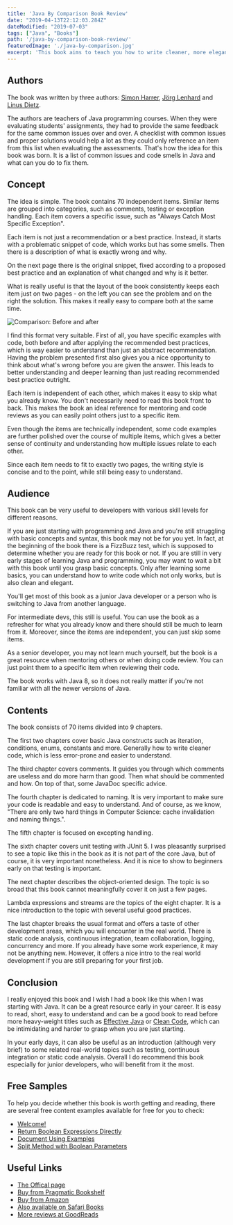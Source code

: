 ```yaml
---
title: 'Java By Comparison Book Review'
date: "2019-04-13T22:12:03.284Z"
dateModified: "2019-07-03"
tags: ["Java", "Books"]
path: '/java-by-comparison-book-review/'
featuredImage: './java-by-comparison.jpg'
excerpt: 'This book aims to teach you how to write cleaner, more elegant code in Java. It covers 70 issues of various topics with before and after comparison in a concise, easy to read and understand way.'
---
```


<PostHeader frontmatter={props.data.mdx.frontmatter} />

## Authors
The book was written by three authors: [Simon Harrer](https://twitter.com/simonharrer), [Jörg Lenhard](https://joerglenhard.wordpress.com/) and [Linus Dietz](https://lynyus.org/).

The authors are teachers of Java programming courses. When they were evaluating students' assignments, they had to provide the same feedback for the same common issues over and over. A checklist with common issues and proper solutions would help a lot as they could only reference an item from this list when evaluating the assessments. That's how the idea for this book was born. It is a list of common issues and code smells in Java and what can you do to fix them.

## Concept
The idea is simple. The book contains 70 independent items. Similar items are grouped into categories, such as comments, testing or exception handling.  Each item covers a specific issue, such as "Always Catch Most Specific Exception".

Each item is not just a recommendation or a best practice. Instead, it starts with a problematic snippet of code, which works but has some smells. Then there is a description of what is exactly wrong and why.

On the next page there is the original snippet, fixed according to a proposed best practice and an explanation of what changed and why is it better.

What is really useful is that the layout of the book consistently keeps each item just on two pages - on the left you can see the problem and on the right the solution. This makes it really easy to compare both at the same time.

![Comparison: Before and after](comparison.png)

I find this format very suitable. First of all, you have specific examples with code, both before and after applying the recommended best practices, which is way easier to understand than just an abstract recommendation. Having the problem presented first also gives you a nice opportunity to think about what's wrong before you are given the answer. This leads to better understanding and deeper learning than just reading recommended best practice outright.

Each item is independent of each other, which makes it easy to skip what you already know. You don't necessarily need to read this book front to back. This makes the book an ideal reference for mentoring and code reviews as you can easily point others just to a specific item.

Even though the items are technically independent, some code examples are further polished over the course of multiple items, which gives a better sense of continuity and understanding how multiple issues relate to each other.

Since each item needs to fit to exactly two pages, the writing style is concise and to the point, while still being easy to understand.

## Audience
This book can be very useful to developers with various skill levels for different reasons.

If you are just starting with programming and Java and you're still struggling with basic concepts and syntax, this book may not be for you yet. In fact, at the beginning of the book there is a FizzBuzz test, which is supposed to determine whether you are ready for this book or not. If you are still in very early stages of learning Java and programming, you may want to wait a bit with this book until you grasp basic concepts. Only after learning some basics, you can understand how to write code which not only works, but is also clean and elegant.

You'll get most of this book as a junior Java developer or a person who is switching to Java from another language.

For intermediate devs, this still is useful. You can use the book as a refresher for what you already know and there should still be much to learn from it. Moreover, since the items are independent, you can just skip some items.

As a senior developer, you may not learn much yourself, but the book is a great resource when mentoring others or when doing code review. You can just point them to a specific item when reviewing their code. 

The book works with Java 8, so it does not really matter if you're not familiar with all the newer versions of Java.

## Contents
The book consists of 70 items divided into 9 chapters.

The first two chapters cover basic Java constructs such as iteration, conditions, enums, constants and more. Generally how to write cleaner code, which is less error-prone and easier to understand.

The third chapter covers comments. It guides you through which comments are useless and do more harm than good. Then what should be commented and how. On top of that, some JavaDoc specific advice.

The fourth chapter is dedicated to naming. It is very important to make sure your code is readable and easy to understand. And of course, as we know, "There are only two hard things in Computer Science: cache invalidation and naming things.".

The fifth chapter is focused on excepting handling.

The sixth chapter covers unit testing with JUnit 5. I was pleasantly surprised to see a topic like this in the book as it is not part of the core Java, but of course, it is very important nonetheless. And it is nice to show to beginners early on that testing is important.

The next chapter describes the object-oriented design. The topic is so broad that this book cannot meaningfully cover it on just a few pages.

Lambda expressions and streams are the topics of the eight chapter. It is a nice introduction to the topic with several useful good practices.

The last chapter breaks the usual format and offers a taste of other development areas, which you will encounter in the real world. There is static code analysis, continuous integration, team collaboration, logging, concurrency and more. If you already have some work experience, it may not be anything new. However, it offers a nice intro to the real world development if you are still preparing for your first job.

## Conclusion
I really enjoyed this book and I wish I had a book like this when I was starting with Java. It can be a great resource early in your career. It is easy to read, short, easy to understand and can be a good book to read before more heavy-weight titles such as [Effective Java](https://www.amazon.com/Effective-Java-Joshua-Bloch/dp/0134685997/) or [Clean Code](https://www.amazon.com/Clean-Code-Handbook-Software-Craftsmanship/dp/0132350882), which can be intimidating and harder to grasp when you are just starting.

In your early days, it can also be useful as an introduction (although very brief) to some related real-world topics such as testing, continuous integration or static code analysis. Overall I do recommend this book especially for junior developers, who will benefit from it the most.

## Free Samples
To help you decide whether this book is worth getting and reading, there are several free content examples available for free for you to check:

- [Welcome!](http://media.pragprog.com/titles/javacomp/preface.pdf)
- [Return Boolean Expressions Directly](http://media.pragprog.com/titles/javacomp/boolean.pdf)
- [Document Using Examples](http://media.pragprog.com/titles/javacomp/examples.pdf)
- [Split Method with Boolean Parameters](http://media.pragprog.com/titles/javacomp/split.pdf)

## Useful Links
- [The Offical page](https://java.by-comparison.com/)
- [Buy from Pragmatic Bookshelf](https://pragprog.com/book/javacomp/java-by-comparison)
- [Buy from Amazon](https://www.amazon.com/Java-Comparison-Become-Craftsman-Examples/dp/1680502875/)
- [Also available on Safari Books](http://shop.oreilly.com/product/9781680502879.do)
- [More reviews at GoodReads](https://www.goodreads.com/book/show/39339133-java-by-comparison)